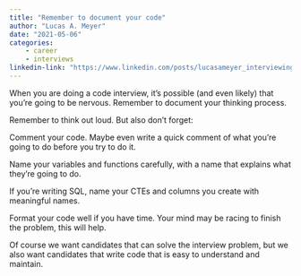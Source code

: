 ```yaml
---
title: "Remember to document your code"
author: "Lucas A. Meyer"
date: "2021-05-06"
categories: 
    - career
    - interviews
linkedin-link: "https://www.linkedin.com/posts/lucasameyer_interviewing-activity-6790481880534933505-RQRe"
---
```


When you are doing a code interview, it's possible (and even likely) that you're going to be nervous. Remember to document your thinking process.

Remember to think out loud. But also don't forget:

Comment your code. Maybe even write a quick comment of what you're going to do before you try to do it.

Name your variables and functions carefully, with a name that explains what they're going to do.

If you're writing SQL, name your CTEs and columns you create with meaningful names.

Format your code well if you have time. Your mind may be racing to finish the problem, this will help.

Of course we want candidates that can solve the interview problem, but we also want candidates that write code that is easy to understand and maintain.
